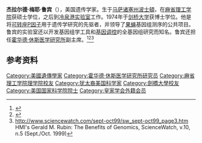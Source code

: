 '''杰拉尔德·梅耶·鲁宾'''（{{lang-en|Gerald Meyer Rubin}}），美国遗传学家。生于[[马萨诸塞州|马萨诸塞州]][[波士頓|波士頓]]，在[[麻省理工学院|麻省理工学院]]获硕士学位，之后到[[冷泉港实验室|冷泉港实验室]]工作。1974年于[[剑桥大学|剑桥大学]]获博士学位。他是将[[转座子|可转座]][[P因子|P因子]]用于遗传学研究的先驱者，并领导了[[果蝇|果蝇]]基因组测序的公共项目。鲁宾的实验室还以开发基因组学工具和[[基因调控|基因调控]]的全基因组研究而知名。鲁宾还担任[[霍华德·休斯医学研究所|霍华德·休斯医学研究所]]副主席。<ref>{{cite journal|title=Janelia Farm: an experiment in scientific culture|pages=209–212|issn=0092-8674|journal=Cell|volume=125|issue=2|date=2006-04-21|doi=10.1016/j.cell.2006.04.005|url=https://www.ncbi.nlm.nih.gov/pubmed/16630805|accessdate=2019-02-13|author=Gerald M. Rubin|pmid=16630805|archive-date=2019-09-29|archive-url=https://web.archive.org/web/20190929184456/https://www.ncbi.nlm.nih.gov/pubmed/16630805|dead-url=no}}</ref><ref>{{Cite web |url=http://mcb.berkeley.edu/faculty/GEN/rubing.html |title=Rubin faculty profile |access-date=2013-10-29 |archive-date=2019-10-15 |archive-url=https://web.archive.org/web/20191015142617/http://mcb.berkeley.edu/faculty/GEN/rubing.html |dead-url=no }}</ref><ref>http://www.sciencewatch.com/sept-oct99/sw_sept-oct99_page3.htm {{Wayback|url=http://www.sciencewatch.com/sept-oct99/sw_sept-oct99_page3.htm |date=20071117025356 }} HMI's Gerald M. Rubin: The Benefits of Genomics, ScienceWatch, v.10, n.5 (Sept./Oct. 1999)</ref>

==参考资料==
{{reflist}}
{{Authority control}}
{{DEFAULTSORT:Rubin}}
[[Category:美國遺傳學家|Category:美國遺傳學家]]
[[Category:霍华德·休斯医学研究所研究员|Category:霍华德·休斯医学研究所研究员]]
[[Category:麻省理工学院理学院校友|Category:麻省理工学院理学院校友]]
[[Category:犹太裔美国科学家|Category:犹太裔美国科学家]]
[[Category:劍橋大學校友|Category:劍橋大學校友]]
[[Category:美国国家科学院院士|Category:美国国家科学院院士]]
[[Category:皇家学会外籍会员|Category:皇家学会外籍会员]]
